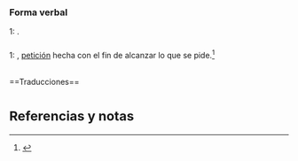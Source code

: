 {{desambiguación|||}}
{{ES|ruego|núm=1}}
{{pronunciación|[ ˈrwe.ɰo ]}} 

=== Forma verbal ===

;1: {{forma verbo|rogar|p=1s|t=presente|m=indicativo}}.
{{anotación|tit=|link=||nota1=||nota2=}}


{{ES|ruego|núm=2}}
{{pronunciación|[ ˈrwe.ɰo ]}} 
{{etimología}}  

==={{sustantivo masculino|es}}=== 
{{inflect.es.sust.reg}}          

;1: {{plm|súplica}}, [[petición]] hecha con el fin de alcanzar lo que se pide.<ref name="dlc1914">{{DLC1914|908}} </ref>


<br clear="all">
==Traducciones==
{{trad-arriba}}
<!--{{t+|de|}}-->
<!--{{t+|ar|}}-->
<!--{{t+|bg|}}-->
<!--{{t+|ca|}}-->
<!--{{t+|eo|}}-->
<!--{{t+|fr|}}-->
{{trad-centro}}
<!--{{t+|en|}}-->
<!--{{t+|it|}}-->
<!--{{t+|ja|}}-->
<!--{{t+|nl|}}-->
<!--{{t+|pl|}}-->
<!--{{t+|pt|}}-->
{{trad-abajo}}

=<small>Referencias y notas</small>=
<references />
